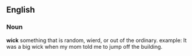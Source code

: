 ==English==
===Noun===
'''wick'''
something that is random, wierd, or out of the ordinary. example: It was a big wick when my mom told me to jump off the building.